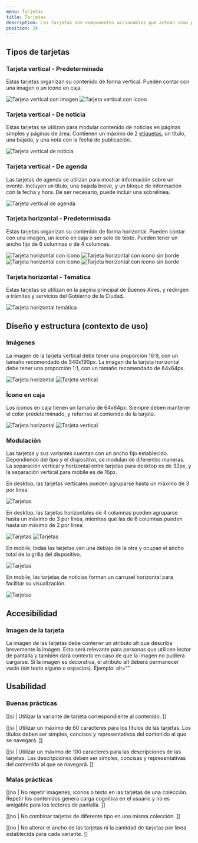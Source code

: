 ```yaml
---
menu: Tarjetas
title: Tarjetas
description: Las tarjetas son componentes accionables que actúan como punto de entrada a información más detallada sobre un tema. Se utilizan en grupo para comunicar contenido que requiere de cierto tipo de categorización y jerarquización visual. Pueden contener texto, imágenes e íconos.
position: 24
---
```


## Tipos de tarjetas

### Tarjeta vertical - Predeterminada

Estas tarjetas organizan su contenido de forma vertical. Pueden contar con una imagen o un ícono en caja. 

<div className="grisulado-10-container box-shadow-grisulado-50 content-row gap-4 align-items-center">
  <img src="/componentes/card/card_1.svg" alt="Tarjeta vertical con imagen" className="img-fluid m-0" />
  <img src="/componentes/card/card_2.svg" alt="Tarjeta vertical con ícono" className="img-fluid m-0" />
</div>

### Tarjeta vertical - De noticia

Estas tarjetas se utilizan para modular contenido de noticias en páginas simples y páginas de área. Contienen un máximo de 2 [etiquetas](https://gcba.github.io/estandares/componentes/etiquetas/), un título, una bajada, y una nota con la fecha de publicación. 

<div className="grisulado-10-container box-shadow-grisulado-50 content-row gap-4 align-items-center">
  <img src="/componentes/card/card_3.svg" alt="Tarjeta vertical de noticia" className="img-fluid m-0" />
</div>

### Tarjeta vertical - De agenda

Las tarjetas de agenda se utilizan para mostrar información sobre un evento. Incluyen un título, una bajada breve, y un bloque de información con la fecha y hora. De ser necesario, puede incluir una sobrelínea.

<div className="grisulado-10-container box-shadow-grisulado-50 content-row gap-4 align-items-center">
  <img src="/componentes/card/card_4.svg" alt="Tarjeta vertical de agenda" className="img-fluid m-0" />
</div>

### Tarjeta horizontal - Predeterminada

Estas tarjetas organizan su contenido de forma horizontal. Pueden contar con una imagen, un ícono en caja o ser solo de texto. Pueden tener un ancho fijo de 6 columnas o de 4 columnas.

<div className="grisulado-50-container content-column gap-4">
  <img src="/componentes/card/card_5.svg" alt="Tarjeta horizontal con ícono" className="img-fluid m-0" />
  <img src="/componentes/card/card_6.svg" alt="Tarjeta horizontal con ícono sin borde" className="img-fluid m-0" />
  <img src="/componentes/card/card_7.svg" alt="Tarjeta horizontal con ícono" className="img-fluid m-0" />
  <img src="/componentes/card/card_8.svg" alt="Tarjeta horizontal con ícono sin borde" className="img-fluid m-0" />
</div>

### Tarjeta horizontal - Temática

Estas tarjetas se utilizan en la página principal de Buenos Aires, y redirigen a trámites y servicios del Gobierno de la Ciudad.

<div className="grisulado-10-container box-shadow-grisulado-50 content-row gap-4 align-items-center">
  <img src="/componentes/card/card_9.svg" alt="Tarjeta horizontal temática" className="img-fluid m-0" />
</div>

## Diseño y estructura (contexto de uso)

### Imágenes

La imagen de la tarjeta vertical debe tener una proporción 16:9, con un tamaño recomendado de 340x190px. La imagen de la tarjeta horizontal debe tener una proporción 1:1, con un tamaño recomendado de 64x64px. 

<div className="grisulado-10-container box-shadow-grisulado-50 content-column gap-4 align-items-center">
  <img src="/componentes/card/card_10.svg" alt="Tarjeta horizontal" className="img-fluid m-0" />
  <img src="/componentes/card/card_1.svg" alt="Tarjeta vertical" className="img-fluid m-0" />
</div>

### Ícono en caja

Los íconos en caja tienen un tamaño de 64x64px. Siempre deben mantener el color predeterminado, y referirse al contenido de la tarjeta.

<div className="grisulado-10-container box-shadow-grisulado-50 content-column gap-4 align-items-center">
  <img src="/componentes/card/card_5.svg" alt="Tarjeta horizontal" className="img-fluid m-0" />
  <img src="/componentes/card/card_2.svg" alt="Tarjeta vertical" className="img-fluid m-0" />
</div>

### Modulación

Las tarjetas y sus variantes cuentan con un ancho fijo establecido. Dependiendo del tipo y el dispositivo, se modulan de diferentes maneras. La separación vertical y horizontal entre tarjetas para desktop es de 32px, y la separación vertical para mobile es de 16px. 

En desktop, las tarjetas verticales pueden agruparse hasta un máximo de 3 por línea. 

<div className="my-5">
  <img src="/componentes/card/card_11.svg" alt="Tarjetas" className="img-fluid m-0" />
</div>

En desktop, las tarjetas horizontales de 4 columnas pueden agruparse hasta un máximo de 3 por línea, mientras que las de 6 columnas pueden hasta un máximo de 2 por línea.

<div className="my-5">
  <img src="/componentes/card/card_12.svg" alt="Tarjetas" className="img-fluid m-0 mb-4" />
  <img src="/componentes/card/card_13.svg" alt="Tarjetas" className="img-fluid m-0" />
</div>

En mobile, todas las tarjetas van una debajo de la otra y ocupan el ancho total de la grilla del dispositivo.

<div className="my-5">
  <img src="/componentes/card/card_14.svg" alt="Tarjetas" className="img-fluid m-0" />
</div>

En mobile, las tarjetas de noticias forman un carrusel horizontal para facilitar su visualización.

<div className="my-5">
  <img src="/componentes/card/card_15.svg" alt="Tarjetas" className="img-fluid m-0" />
</div>


## Accesibilidad

### Imagen de la tarjeta

La imagen de las tarjetas debe contener un atributo alt que describa brevemente la imagen. Esto será relevante para personas que utilicen lector de pantalla y también dará contexto en caso de que la imagen no pudiera cargarse. Si la imagen es decorativa, el atributo alt deberá permanecer vacío (sin texto alguno o espacios). Ejemplo: alt=“”


## Usabilidad

### Buenas prácticas

[[si | Utilizar la variante de tarjeta correspondiente al contenido. ]]

[[si | Utilizar un máximo de 60 caracteres para los títulos de las tarjetas. Los títulos deben ser simples, concisos y representativos del contenido al que se navegará. ]]

[[si | Utilizar un máximo de 100 caracteres para las descripciones de las tarjetas. Las descripciones deben ser simples, concisas y representativas del contenido al que se navegará. ]]

### Malas prácticas

[[no | No repetir imágenes, íconos o texto en las tarjetas de una colección. Repetir los contenidos genera carga cognitiva en el usuario y no es amigable para los lectores de pantalla. ]]

[[no | No combinar tarjetas de diferente tipo en una misma colección. ]]

[[no | No alterar el ancho de las tarjetas ni la cantidad de tarjetas por línea establecida para cada variante. ]]
